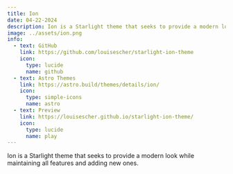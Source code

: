 ---
title: Ion
date: 04-22-2024
description: Ion is a Starlight theme that seeks to provide a modern look while maintaining all features and adding new ones.
image: ../assets/ion.png
info:
  - text: GitHub
    link: https://github.com/louisescher/starlight-ion-theme
    icon:
      type: lucide
      name: github
  - text: Astro Themes
    link: https://astro.build/themes/details/ion/
    icon:
      type: simple-icons
      name: astro
  - text: Preview
    link: https://louisescher.github.io/starlight-ion-theme/
    icon:
      type: lucide
      name: play
---

Ion is a Starlight theme that seeks to provide a modern look while maintaining all features and adding new ones.